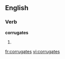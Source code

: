
==English==

===Verb===
'''corrugates'''

# {{third-person singular of|[[corrugate]]}}

[[fr:corrugates]]
[[vi:corrugates]]
